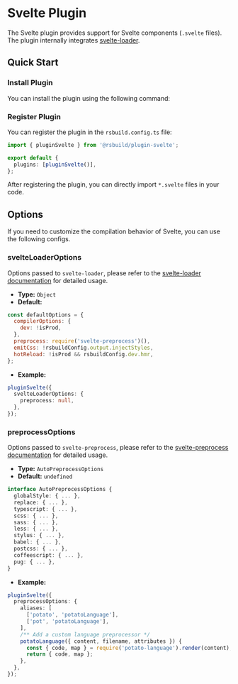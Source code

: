 # Svelte Plugin

The Svelte plugin provides support for Svelte components (`.svelte` files). The plugin internally integrates [svelte-loader](https://github.com/sveltejs/svelte-loader).

## Quick Start

### Install Plugin

You can install the plugin using the following command:


<PackageManagerTabs command="add @rsbuild/plugin-svelte -D" />

### Register Plugin

You can register the plugin in the `rsbuild.config.ts` file:

```ts title="rsbuild.config.ts"
import { pluginSvelte } from '@rsbuild/plugin-svelte';

export default {
  plugins: [pluginSvelte()],
};
```

After registering the plugin, you can directly import `*.svelte` files in your code.

## Options

If you need to customize the compilation behavior of Svelte, you can use the following configs.

### svelteLoaderOptions

Options passed to `svelte-loader`, please refer to the [svelte-loader documentation](https://github.com/sveltejs/svelte-loader) for detailed usage.

- **Type:** `Object`
- **Default:**

```js
const defaultOptions = {
  compilerOptions: {
    dev: !isProd,
  },
  preprocess: require('svelte-preprocess')(),
  emitCss: !rsbuildConfig.output.injectStyles,
  hotReload: !isProd && rsbuildConfig.dev.hmr,
};
```

- **Example:**

```ts
pluginSvelte({
  svelteLoaderOptions: {
    preprocess: null,
  },
});
```

### preprocessOptions

Options passed to `svelte-preprocess`, please refer to the [svelte-preprocess documentation](https://github.com/sveltejs/svelte-preprocess/blob/c2107e529da9438ea5b8060aa471119940896e40/docs/preprocessing.md) for detailed usage.

- **Type:** `AutoPreprocessOptions`
- **Default:** `undefined`

```ts
interface AutoPreprocessOptions {
  globalStyle: { ... },
  replace: { ... },
  typescript: { ... },
  scss: { ... },
  sass: { ... },
  less: { ... },
  stylus: { ... },
  babel: { ... },
  postcss: { ... },
  coffeescript: { ... },
  pug: { ... },
}
```

- **Example:**

```ts
pluginSvelte({
  preprocessOptions: {
    aliases: [
      ['potato', 'potatoLanguage'],
      ['pot', 'potatoLanguage'],
    ],
    /** Add a custom language preprocessor */
    potatoLanguage({ content, filename, attributes }) {
      const { code, map } = require('potato-language').render(content);
      return { code, map };
    },
  },
});
```
